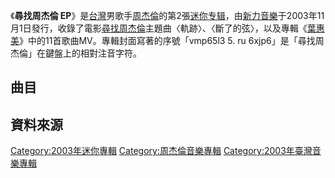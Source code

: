 {{Multiple issues|
{{Notability Unreferenced|time=2020-10-22T20:33:02+00:00}}
{{Onesource|time=2020-10-22T20:33:02+00:00}}
{{Primarysources|time=2020-10-22T20:33:02+00:00}}
}}
{{noteTA
|G1=Music
}}
{{Infobox album
| name         = 尋找周杰倫 EP
| type         = EP
| artist       = [[周杰倫|周杰倫]]
| cover        = 
| released     = {{Start date|2003|11|11}}
| genre        = [[華語流行音樂|華語流行音樂]]
| label        = [[台灣索尼音樂娛樂|新力音樂]]
| producer     = [[周杰倫|周杰倫]]
| prev_title   = [[葉惠美|葉惠美]]
| prev_year    = 2003
| next_title   = [[七里香_(專輯)|七里香]]
| next_year    = 2004
}}

《'''尋找周杰倫 EP'''》是[[台灣|台灣]]男歌手[[周杰倫|周杰倫]]的第2張[[迷你专辑|迷你专辑]]，由[[台灣索尼音樂娛樂|新力音樂]]于2003年11月1日發行，收錄了電影[[尋找周杰倫|尋找周杰倫]]主題曲〈軌跡〉、〈斷了的弦〉，以及專輯《[[葉惠美|葉惠美]]》中的11首歌曲MV。專輯封面寫著的序號「vmp65l3 5. ru 6xjp6」是「尋找周杰倫」在鍵盤上的相對注音字符。

== 曲目 ==
{{Tracklist
| headline = CD
| total_length = 20:46
| all_producer = 周杰倫
| all_music =  周杰倫

| title1 = 軌跡
| lyrics1 = [[黃俊郎|黃俊郎]]
| arranger1 = 鍾興民
| length1 = 5:26

| title2 = 斷了的弦
| lyrics2 = [[方文山|方文山]]
| arranger2 = 鍾興民
| length2 = 4:57

| title3 = 軌跡KALA版
| lyrics3 = 
| arranger3 = 鍾興民
| length3 = 5:26

| title4 = 斷了的弦KALA版
| lyrics4 = 
| arranger4 = 鍾興民
| length4 = 4:57
}}
{{Tracklist
| headline = DVD

| title1 =以父之名
| note1 = 音乐影片

| title2 =懦夫
| note2 = 音乐影片

| title3 =晴天
| note3 = 音乐影片

| title4 =三年二班
| note4 = 音乐影片

| title5 =東風破
| note5 = 音乐影片

| title6 =妳聽的到
| note6 = 音乐影片

| title7 =同一種調調
| note7 = 音乐影片

| title8 =她的睫毛
| note8 = 音乐影片

| title9 =愛情懸崖
| note9 = 音乐影片

| title10 =梯田
| note10 = 音乐影片

| title11 =雙刀
| note11 = 音乐影片
}}

== 資料來源 ==
{{reflist}}
{{cite web|title=尋找周杰倫EP|url=http://www.jvrmusic.com/artist/work-album_full.asp?id=21&artistid=1|publisher=杰威爾音樂|language=zh-tw|access-date=2013-07-30|archive-url=https://web.archive.org/web/20120430033452/http://www.jvrmusic.com/artist/work-album_full.asp?id=21&artistid=1|archive-date=2012-04-30|dead-url=yes}}

{{周杰倫}}
{{周杰倫歌曲}}

[[Category:2003年迷你專輯|Category:2003年迷你專輯]]
[[Category:周杰倫音樂專輯|Category:周杰倫音樂專輯]]
[[Category:2003年臺灣音樂專輯|Category:2003年臺灣音樂專輯]]